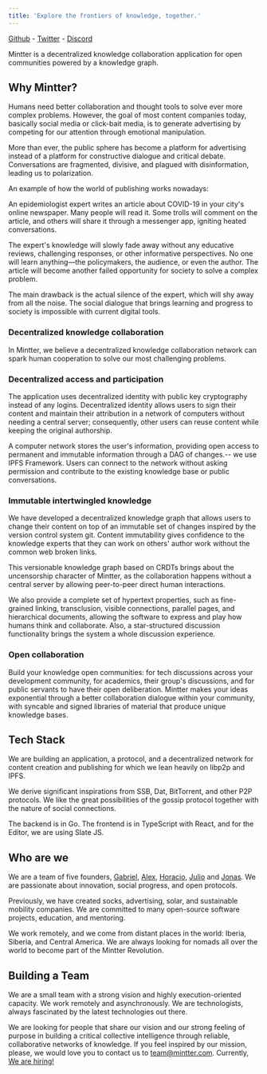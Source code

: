 ```yaml
---
title: 'Explore the frontiers of knowledge, together.'
---
```


[Github](https://github.com/mintterteam/mintter) - [Twitter](https://twitter.com/mintterteam) - [Discord](https://discord.gg/mcUnKENdKX)

Mintter is a decentralized knowledge collaboration application for open communities powered by a knowledge graph.

## Why Mintter?

Humans need better collaboration and thought tools to solve ever more complex problems. However, the goal of most content companies today, basically social media or click-bait media, is to generate advertising by competing for our attention through emotional manipulation.

More than ever, the public sphere has become a platform for advertising instead of a platform for constructive dialogue and critical debate. Conversations are fragmented, divisive, and plagued with disinformation, leading us to polarization.

An example of how the world of publishing works nowadays:

An epidemiologist expert writes an article about COVID-19 in your city's online newspaper. Many people will read it. Some trolls will comment on the article, and others will share it through a messenger app, igniting heated conversations.

The expert's knowledge will slowly fade away without any educative reviews, challenging responses, or other informative perspectives. No one will learn anything—the policymakers, the audience, or even the author. The article will become another failed opportunity for society to solve a complex problem.

The main drawback is the actual silence of the expert, which will shy away from all the noise. The social dialogue that brings learning and progress to society is impossible with current digital tools.

### Decentralized knowledge collaboration

In Mintter, we believe a decentralized knowledge collaboration network can spark human cooperation to solve our most challenging problems.

### Decentralized access and participation

The application uses decentralized identity with public key cryptography instead of any logins. Decentralized identity allows users to sign their content and maintain their attribution in a network of computers without needing a central server; consequently, other users can reuse content while keeping the original authorship.

A computer network stores the user's information, providing open access to permanent and immutable information through a DAG of changes.-- we use IPFS Framework.
Users can connect to the network without asking permission and contribute to the existing knowledge base or public conversations.

### Immutable intertwingled knowledge

We have developed a decentralized knowledge graph that allows users to change their content on top of an immutable set of changes inspired by the version control system git. Content immutability gives confidence to the knowledge experts that they can work on others' author work without the common web broken links.

This versionable knowledge graph based on CRDTs brings about the uncensorship character of Mintter, as the collaboration happens without a central server by allowing peer-to-peer direct human interactions.

We also provide a complete set of hypertext properties, such as fine-grained linking, transclusion, visible connections, parallel pages, and hierarchical documents, allowing the software to express and play how humans think and collaborate. Also, a star-structured discussion functionality brings the system a whole discussion experience.

### Open collaboration

Build your knowledge open communities: for tech discussions across your development community, for academics, their group's discussions, and for public servants to have their open deliberation.
Mintter makes your ideas exponential through a better collaboration dialogue within your community, with syncable and signed libraries of material that produce unique knowledge bases.

## Tech Stack

We are building an application, a protocol, and a decentralized network for content creation and publishing for which we lean heavily on libp2p and IPFS.

We derive significant inspirations from SSB, Dat, BitTorrent, and other P2P protocols. We like the great possibilities of the gossip protocol together with the nature of social connections.

The backend is in Go. The frontend is in TypeScript with React, and for the Editor, we are using Slate JS.

## Who are we

We are a team of five founders, [Gabriel](https://twitter.com/GaboHBeaumont), [Alex](https://twitter.com/burdiyan), [Horacio](https://twitter.com/hhg2288), [Julio](https://twitter.com/juligasa1) and [Jonas](https://twitter.com/jonasKruckie). We are passionate about innovation, social progress, and open protocols.

Previously, we have created socks, advertising, solar, and sustainable mobility companies. We are committed to many open-source software projects, education, and mentoring.

We work remotely, and we come from distant places in the world: Iberia, Siberia, and Central America. We are always looking for nomads all over the world to become part of the Mintter Revolution.

## Building a Team

We are a small team with a strong vision and highly execution-oriented capacity. We work remotely and asynchronously. We are technologists, always fascinated by the latest technologies out there.

We are looking for people that share our vision and our strong feeling of purpose in building a critical collective intelligence through reliable, collaborative networks of knowledge. If you feel inspired by our mission, please, we would love you to contact us to team@mintter.com. Currently, [We are hiring!](/hiring)
